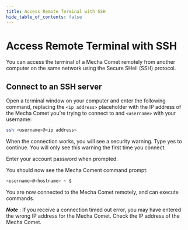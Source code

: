 ```yaml
---
title: Access Remote Terminal with SSH
hide_table_of_contents: false
---
```


# Access Remote Terminal with SSH
You can access the terminal of a Mecha Comet remotely from another computer on the same network using the Secure SHell (SSH) protocol.

## Connect to an SSH server

Open a terminal window on your computer and enter the following command, replacing the `<ip address>` placeholder with the IP address of the Mecha Comet you’re trying to connect to and `<username>` with your username:

```bash
ssh <username>@<ip address>
```

When the connection works, you will see a security warning. Type yes to continue. You will only see this warning the first time you connect.

Enter your account password when prompted.

You should now see the Mecha Coment command prompt:

```bash
<username>@<hostname> ~ $
```

You are now connected to the Mecha Comet remotely, and can execute commands.

***Note*** : If you receive a connection timed out error, you may have entered the wrong IP address for the Mecha Comet. Check the IP address of the Mecha Comet.